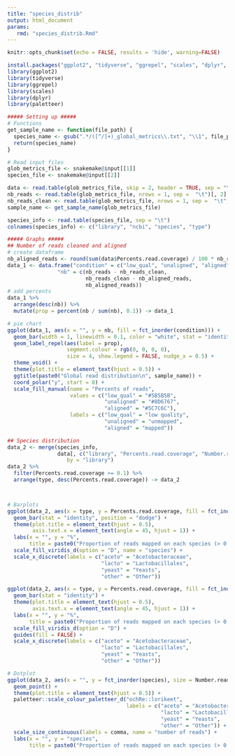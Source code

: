 ```yaml
---
title: "species_distrib"
output: html_document
params:
   rmd: "species_distrib.Rmd"
---
```


```r
knitr::opts_chunk$set(echo = FALSE, results = 'hide', warning=FALSE)

install.packages("ggplot2", "tidyverse", "ggrepel", "scales", "dplyr", "paletteer")
library(ggplot2)
library(tidyverse)
library(ggrepel)
library(scales)
library(dplyr)
library(paletteer)
```


```r
##### Setting up #####
# Functions
get_sample_name <- function(file_path) {
  species_name <- gsub(".*/([^/]+)_global_metrics\\.txt", "\\1", file_path)
  return(species_name)
}

# Read input files
glob_metrics_file <- snakemake@input[[1]]
species_file <- snakemake@input[[2]]

data <- read.table(glob_metrics_file, skip = 2, header = TRUE, sep = "\t")
nb_reads <- read.table(glob_metrics_file, nrows = 1, sep =  "\t")[, 2]
nb_reads_clean <- read.table(glob_metrics_file, nrows = 1, sep =  "\t", skip = 1)[, 2]
sample_name <- get_sample_name(glob_metrics_file)

species_info <- read.table(species_file, sep = "\t")
colnames(species_info) <- c("library", "ncbi", "species", "type")
```

```r
##### Graphs #####
## Number of reads cleaned and aligned
# create dataframe
nb_aligned_reads <- round(sum(data$Percents.read.coverage) / 100 * nb_reads_clean)
data_1 <- data.frame("condition" = c("low_qual", "unaligned", "aligned"),
                "nb" = c(nb_reads - nb_reads_clean,
                         nb_reads_clean - nb_aligned_reads,
                         nb_aligned_reads))
# add percents
data_1 %>%
  arrange(desc(nb)) %>%
  mutate(prop = percent(nb / sum(nb), 0.1)) -> data_1 

# pie chart
ggplot(data_1, aes(x = "", y = nb, fill = fct_inorder(condition))) +
  geom_bar(width = 1, linewidth = 0.1, color = "white", stat = "identity") +
  geom_label_repel(aes(label = prop), 
                   segment.colour = rgb(0, 0, 0, 0),
                   size = 4, show.legend = FALSE, nudge_x = 0.5) +
  theme_void() +
  theme(plot.title = element_text(hjust = 0.5)) + 
  ggtitle(paste0("Global read distribution\n", sample_name)) +
  coord_polar("y", start = 0) +
  scale_fill_manual(name = "Percents of reads",
                    values = c("low_qual" = "#5B5B5B", 
                               "unaligned" = "#8D6767", 
                               "aligned" = "#5C7C6C"),
                    labels = c("low_qual" = "low quality", 
                               "unaligned" = "unmapped", 
                               "aligned" = "mapped"))
```


```r
## Species distribution
data_2 <- merge(species_info, 
                data[, c("library", "Percents.read.coverage", "Number.reads")], 
                   by = "library")
data_2 %>%
  filter(Percents.read.coverage >= 0.1) %>%
  arrange(type, desc(Percents.read.coverage)) -> data_2



# Barplots
ggplot(data_2, aes(x = type, y = Percents.read.coverage, fill = fct_inorder(species))) +
  geom_bar(stat = "identity", position = "dodge") +
  theme(plot.title = element_text(hjust = 0.5),
        axis.text.x = element_text(angle = 45, hjust = 1)) +
  labs(x = "", y = "%", 
       title = paste0("Proportion of reads mapped on each species (> 0.01 %)\n", sample_name)) +
  scale_fill_viridis_d(option = "D", name = "species") +
  scale_x_discrete(labels = c("aceto" = "Acetobacteraceae", 
                              "lacto" = "Lactobacillales", 
                              "yeast" = "Yeasts",
                              "other" = "Other"))
```


```r
ggplot(data_2, aes(x = type, y = Percents.read.coverage, fill = fct_inorder(species))) +
  geom_bar(stat = "identity") +
  theme(plot.title = element_text(hjust = 0.5),
        axis.text.x = element_text(angle = 45, hjust = 1)) +
  labs(x = "", y = "%", 
       title = paste0("Proportion of reads mapped on each species (> 0.01 %)\n", sample_name)) +
  scale_fill_viridis_d(option = "D") +
  guides(fill = FALSE) +
  scale_x_discrete(labels = c("aceto" = "Acetobacteraceae", 
                              "lacto" = "Lactobacillales", 
                              "yeast" = "Yeasts",
                              "other" = "Other"))
```


```r
# Dotplot
ggplot(data_2, aes(x = "", y = fct_inorder(species), size = Number.reads, color = type)) +
  geom_point() +
  theme(plot.title = element_text(hjust = 0.5)) +
  paletteer::scale_colour_paletteer_d("ochRe::lorikeet",
                                      labels = c("aceto" = "Acetobacteraceae", 
                                                 "lacto" = "Lactobacillales", 
                                                 "yeast" = "Yeasts",
                                                 "other" = "Other")) +
  scale_size_continuous(labels = comma, name = "number of reads") +
  labs(x = "", y = "species", 
       title = paste0("Proportion of reads mapped on each species (> 0.01 %)\n", sample_name))
```

